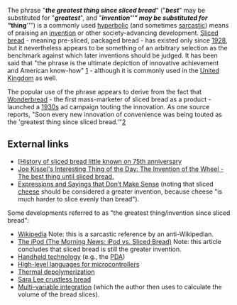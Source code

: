 The phrase "'''''the greatest thing since sliced bread'''''" ("'''''best'''''" may be substituted for "'''''greatest'''''", and "'''''invention'''''" may be substituted for "'''''thing'''''") is a commonly used [[hyperbolic]] (and sometimes [[sarcastic]]) means of praising an [[invention]] or other society-advancing development. [[Sliced bread]] - meaning pre-sliced, packaged bread - has existed only since [[1928]], but it nevertheless appears to be something of an arbitrary selection as the benchmark against which later inventions should be judged. It has been said that "the phrase is the ultimate depiction of innovative achievement and American know-how" [http://www.kansascity.com/mld/kansascity/business/6405440.htm] - although it is commonly used in the [[United Kingdom]] as well.

The popular use of the phrase appears to derive from the fact that [[Wonderbread]] - the first mass-marketer of sliced bread as a product - launched a [[1930s]] ad campaign touting the innovation. As one source reports, "Soon every new innovation of convenience was being touted as the 'greatest thing since sliced bread.'"[http://www.kansascity.com/mld/kansascity/business/6405440.htm]


{{stub}}

==External links==
*[[http://www.kansascity.com/mld/kansascity/business/6405440.htm History of sliced bread little known on 75th anniversary]
*[http://itotd.com/index.alt?ArticleID=414 Joe Kissel's Interesting Thing of the Day: The Invention of the Wheel - The best thing until sliced bread.]
*[http://www.laststory.com/Expressions%20and%20Sayings%20that%20Dont%20Make%20Sense.htm Expressions and Sayings that Don’t Make Sense] (noting that sliced [[cheese]] should be considered a greater invention, because cheese "is much harder to slice evenly than bread").

Some developments referred to as "the greatest thing/invention since sliced bread":
*[http://homepage.univie.ac.at/horst.prillinger/blog/archives/2004/06/000623.html Wikipedia] Note: this is a sarcastic reference by an anti-Wikipedian.
*[http://www.themorningnews.org/archives/reviews/ipod_vs_sliced_bread.php The iPod (The Morning News:  iPod vs. Sliced Bread)] Note: this article concludes that sliced bread is still the greater invention.
*[http://www.eaa-knowledge.com/ojni/ni/dm/51/handheld_technology.htm Handheld technology]  (e.g., the [[PDA]])
*[http://www.dtweed.com/circuitcellar/caj00019.htm High-level languages for microcontrollers]
*[http://www.kantor.com/usatoday/thermal_depolymerization.shtml Thermal depolymerization] 
*[http://www.offkilter.org/may152002.html Sara Lee crustless bread]
*[http://www.math.tamu.edu/~harold.boas/courses/math696/Maple-sliced-bread.html Multi-variable integration] (which the author then uses to calculate the volume of the bread slices).
